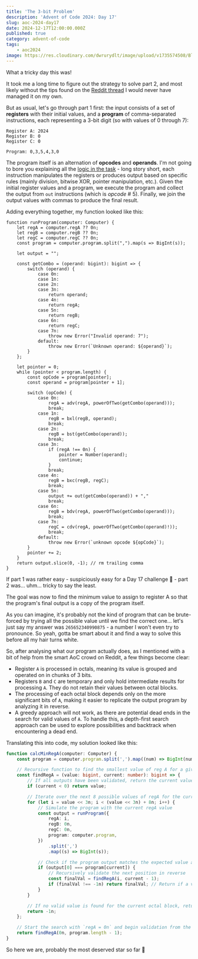 ```yaml
---
title: 'The 3-bit Problem'
description: 'Advent of Code 2024: Day 17'
slug: aoc-2024-day17
date: 2024-12-17T12:00:00.000Z
published: true
category: advent-of-code
tags:
    - aoc2024
image: https://res.cloudinary.com/dwrurydlt/image/upload/v1735574508/Blog/2024-day-17_ffv9fw.webp
---
```


What a tricky day this was!

It took me a long time to figure out the strategy to solve part 2, and most likely without the tips found on the [Reddit thread](https://www.reddit.com/r/adventofcode/comments/1hg38ah/2024_day_17_solutions/) I would never have managed it on my own.

But as usual, let's go through part 1 first: the input consists of a set of **registers** with their initial values, and a **program** of comma-separated instructions, each representing a 3-bit digit (so with values of 0 through 7):

```
Register A: 2024
Register B: 0
Register C: 0

Program: 0,3,5,4,3,0
```

The program itself is an alternation of **opcodes** and **operands**. I'm not going to bore you explaining all the [logic in the task](https://adventofcode.com/2024/day/17) - long story short, each instruction manipulates the registers or produces output based on specific rules (mainly division, bitwise XOR, pointer manipulation, etc.). Given the initial register values and a program, we execute the program and collect the output from `out` instructions (which is _opcode_ # 5). Finally, we join the output values with commas to produce the final result.

Adding everything together, my function looked like this:

```
function runProgram(computer: Computer) {
    let regA = computer.regA ?? 0n;
    let regB = computer.regB ?? 0n;
    let regC = computer.regC ?? 0n;
    const program = computer.program.split(",").map(s => BigInt(s));

    let output = "";

    const getCombo = (operand: bigint): bigint => {
        switch (operand) {
            case 0n:
            case 1n:
            case 2n:
            case 3n:
                return operand;
            case 4n:
                return regA;
            case 5n:
                return regB;
            case 6n:
                return regC;
            case 7n:
                throw new Error("Invalid operand: 7");
            default:
                throw new Error(`Unknown operand: ${operand}`);
        }
    };

    let pointer = 0;
    while (pointer < program.length) {
        const opCode = program[pointer];
        const operand = program[pointer + 1];

        switch (opCode) {
            case 0n:
                regA = adv(regA, powerOfTwo(getCombo(operand)));
                break;
            case 1n:
                regB = bxl(regB, operand);
                break;
            case 2n:
                regB = bst(getCombo(operand));
                break;
            case 3n:
                if (regA !== 0n) {
                    pointer = Number(operand);
                    continue;
                }
                break;
            case 4n:
                regB = bxc(regB, regC);
                break;
            case 5n:
                output += out(getCombo(operand)) + ","
                break;
            case 6n:
                regB = bdv(regA, powerOfTwo(getCombo(operand)));
                break;
            case 7n:
                regC = cdv(regA, powerOfTwo(getCombo(operand)!));
                break;
            default:
                throw new Error(`unknown opcode ${opCode}`);
        }
        pointer += 2;
    }
    return output.slice(0, -1); // rm trailing comma
}
```

If part 1 was rather easy - suspiciously easy for a Day 17 challenge 🤔 - part 2 was… uhm… tricky to say the least.

The goal was now to find the minimum value to assign to register A so that the program's final output is a copy of the program itself.

As you can imagine, it's probably not the kind of program that can be brute-forced by trying all the possible value until we find the correct one… let's just say my answer was `265652340990875` - a number I won't even try to pronounce. So yeah, gotta be smart about it and find a way to solve this before all my hair turns white.

So, after analysing what our program actually does, as I mentioned with a bit of help from the smart AoC crowd on Reddit, a few things become clear:

- Register `A` is processed in octals, meaning its value is grouped and operated on in chunks of 3 bits.
- Registers `B` and `C` are temporary and only hold intermediate results for processing `A`. They do not retain their values between octal blocks.
- The processing of each octal block depends only on the more significant bits of `A`, making it easier to replicate the output program by analyzing it in reverse.
- A greedy approach will not work, as there are potential dead ends in the search for valid values of `A`. To handle this, a depth-first search approach can be used to explore possibilities and backtrack when encountering a dead end.

Translating this into code, my solution looked like this:

```typescript
function calcMinRegA(computer: Computer) {
    const program = computer.program.split(',').map((num) => BigInt(num));

    // Recursive function to find the smallest value of reg A for a given position in the program
    const findRegA = (value: bigint, current: number): bigint => {
        // If all outputs have been validated, return the current value
        if (current < 0) return value;

        // Iterate over the next 8 possible values of regA for the current octal block
        for (let i = value << 3n; i < (value << 3n) + 8n; i++) {
            // Simulate the program with the current regA value
            const output = runProgram({
                regA: i,
                regB: 0n,
                regC: 0n,
                program: computer.program,
            })
                .split(',')
                .map((s) => BigInt(s));

            // Check if the program output matches the expected value at the current position
            if (output[0] === program[current]) {
                // Recursively validate the next position in reverse
                const finalVal = findRegA(i, current - 1);
                if (finalVal !== -1n) return finalVal; // Return if a valid value is found
            }
        }

        // If no valid value is found for the current octal block, return -1n to backtrack
        return -1n;
    };

    // Start the search with `regA = 0n` and begin validation from the last program position
    return findRegA(0n, program.length - 1);
}
```

So here we are, probably the most deserved star so far 💫
